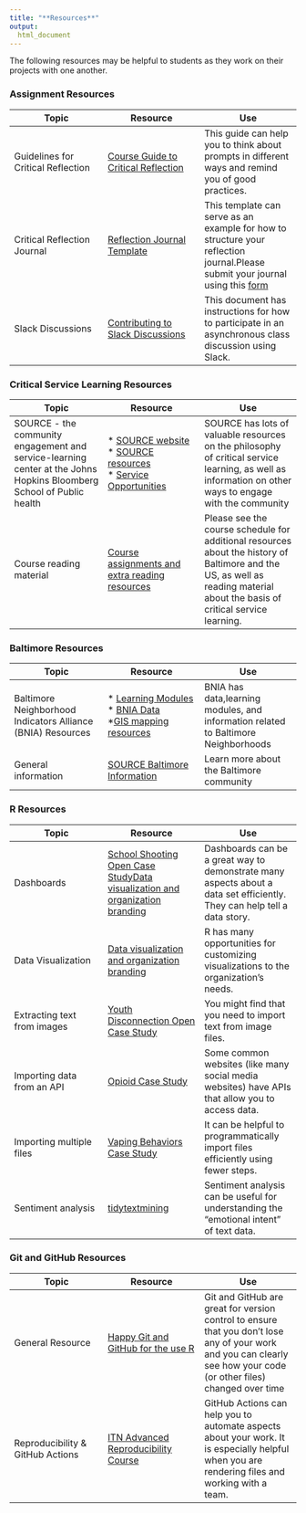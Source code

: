 ```yaml
---
title: "**Resources**"
output:
  html_document
---
```


The following resources may be helpful to students as they work on their projects with one another. 

### **Assignment Resources**

<div class = table_style>
|Topic| Resource| Use |
|-------------------|--------------------|--------------------|
|Guidelines for Critical Reflection | [Course Guide to Critical Reflection](https://docs.google.com/document/d/10dM6WA2LHmX922-hlehJULX5IWSizsH6kWnNAVe_VYw/edit?usp=sharing)| This guide can help you to think about prompts in different ways and remind you of good practices.|
|Critical Reflection Journal| [Reflection Journal Template](https://docs.google.com/document/d/16FIPvK3MI3Jd_TKcGoklysANy1aqbkw7BjhlcJnFva8/edit?usp=sharing)| This template can serve as an example for how to structure your reflection journal.Please submit your journal using this [form](https://forms.gle/m67DyJNsehYB8qnSA)|
|Slack Discussions|[Contributing to Slack Discussions](https://docs.google.com/document/d/1Wh01tDp_JFbwE1EDRcONXfjFJIpuLNbcQJAW9W1ALbk/edit?usp=sharing)| This document has instructions for how to participate in an asynchronous class discussion using Slack.|
</div>

### **Critical Service Learning Resources**
<div class = table_style>
|Topic| Resource| Use |
|-------------------|--------------------|--------------------|
|SOURCE - the community engagement and service-learning center at the Johns Hopkins Bloomberg School of Public health| * [SOURCE website](https://source.jhu.edu/) <br> * [SOURCE resources](https://source.jhu.edu/publications-and-resources/national-resources.html) <br> * [Service Opportunities](https://source.jhu.edu/audiences/students/opportunities/index.html)| SOURCE has lots of valuable resources on the philosophy of critical service learning, as well as  information on other ways to engage with the community|
|Course reading material | [Course assignments and extra reading resources](https://jhudatascience.org/Baltimore_Community_Course/schedule.html) | Please see the course schedule for additional resources about the history of Baltimore and the US, as well as reading material about the basis of critical service learning.|
</div>



### **Baltimore Resources**
<div class = table_style>
|Topic| Resource| Use |
|-------------------|--------------------|--------------------|
|Baltimore Neighborhood Indicators Alliance (BNIA) Resources| * [Learning Modules](https://bniajfi.org/resources/learning-community/for-instructors/faculty-resources/downloads/) <br> * [BNIA Data](https://bniajfi.org/vital_signs/data_downloads/) <br> *[GIS mapping resources](https://mapping-bniajfi.opendata.arcgis.com/)| BNIA has data,learning modules, and information related to Baltimore Neighborhoods|
General information |[SOURCE Baltimore Information](https://source.jhu.edu/audiences/students/know-baltimore/index.html)| Learn more about the Baltimore community|
</div>


### **R Resources**

<div class = table_style>
|Topic| Resource| Use |
|-------------------|--------------------|--------------------|
|Dashboards|[School Shooting Open Case Study](https://www.opencasestudies.org/ocs-bp-school-shootings-dashboard/)[Data visualization and organization branding](https://rfortherestofus.com/2022/02/data-viz-org-branding/)| Dashboards can be a great way to demonstrate many aspects about a data set efficiently. They can help tell a data story. 
|Data Visualization| [Data visualization and organization branding](https://rfortherestofus.com/2022/02/data-viz-org-branding/)| R has many opportunities for customizing visualizations to the organization's needs.|
|Extracting text from images|[Youth Disconnection Open Case Study](https://www.opencasestudies.org/ocs-bp-youth-disconnection/)| You might  find that you need to import text from image files.|
|Importing data from an API|[Opioid Case Study](https://www.opencasestudies.org/ocs-bp-opioid-rural-urban/)| Some common websites (like many social media websites) have APIs that allow you to access data.|
|Importing multiple files| [Vaping Behaviors Case Study](https://www.opencasestudies.org/ocs-bp-vaping-case-study/#Data_Import)|It can be helpful to programmatically import files efficiently using fewer steps.|
|Sentiment analysis| [tidytextmining](https://www.tidytextmining.com/sentiment.html)| Sentiment analysis can be useful for understanding the "emotional intent" of text data.|
</div>

### **Git and GitHub Resources**

<div class = table_style>
|Topic| Resource| Use|
|-------------------|--------------------|--------------------|
|General Resource | [Happy Git and GitHub for the use R ](https://happygitwithr.com/)| Git and GitHub are great for version control to ensure that you don't lose any of your work and you can clearly see how your code (or other files) changed  over time|
|Reproducibility & GitHub Actions | [ITN Advanced Reproducibility Course ](https://jhudatascience.org/Adv_Reproducibility_in_Cancer_Informatics/)| GitHub Actions can help you to automate aspects about your work. It is especially helpful when you are rendering files and working with a team.|
</div>




 


